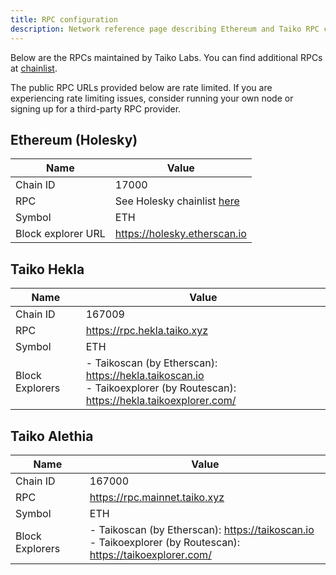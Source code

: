 ```yaml
---
title: RPC configuration
description: Network reference page describing Ethereum and Taiko RPC configurations.
---
```




Below are the RPCs maintained by Taiko Labs. You can find additional RPCs at [chainlist](https://chainlist.org).

<Aside>
    The public RPC URLs provided below are rate limited. If you are experiencing rate limiting issues, consider running your own node or signing up for a third-party RPC provider.
</Aside>

## Ethereum (Holesky)

| Name               | Value                                                           |
| ------------------ | --------------------------------------------------------------- |
| Chain ID           | 17000                                                           |
| RPC                | See Holesky chainlist [here](https://chainlist.org/chain/17000) |
| Symbol             | ETH                                                             |
| Block explorer URL | https://holesky.etherscan.io                                    |

## Taiko Hekla

| Name            | Value                                |
| --------------- | ------------------------------------ |
| Chain ID        | 167009                               |
| RPC             | https://rpc.hekla.taiko.xyz          |
| Symbol          | ETH                                  |
| Block Explorers | - Taikoscan (by Etherscan): https://hekla.taikoscan.io<br />- Taikoexplorer (by Routescan): https://hekla.taikoexplorer.com/ |

## Taiko Alethia

| Name            | Value                                |
| --------------- | ------------------------------------ |
| Chain ID        | 167000                               |
| RPC             | https://rpc.mainnet.taiko.xyz        |
| Symbol          | ETH                                  |
| Block Explorers | - Taikoscan (by Etherscan): https://taikoscan.io<br />- Taikoexplorer (by Routescan): https://taikoexplorer.com/ |


